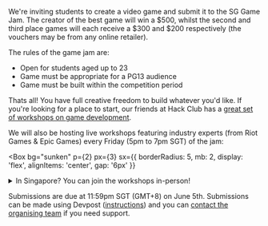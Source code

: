 
We're inviting students to create a video game and submit it to the SG Game Jam. The creator of the best game will win a $500, whilst the second and third place games will each receive a $300 and $200 respectively (the vouchers may be from any online retailer).

The rules of the game jam are:

- Open for students aged up to 23
- Game must be appropriate for a PG13 audience
- Game must be built within the competition period

Thats all! You have full creative freedom to build whatever you'd like. If you're looking for a place to start, our friends at Hack Club has a [great set of workshops on game development](https://workshops.hackclub.com/#games).

We will also be hosting live workshops featuring industry experts (from Riot Games & Epic Games) every Friday (5pm to 7pm SGT) of the jam:

<Workshop name="TBC Workshop #1" date="13th May" />

<Workshop name="TBC Workshop #2" date="20th May" />

<Workshop name="TBC Workshop #3" date="27th May" />

<Workshop name="TBC Workshop #4" date="3rd June" />

<Box
  bg="sunken"
  p={2}
  px={3}
  sx={{
    borderRadius: 5,
    mb: 2,
    display: 'flex',
    alignItems: 'center',
    gap: '6px'
  }}
>
  <details>
    <summary>In Singapore? You can join the workshops in-person!</summary>
    <hr />
    The workshops will be hosted at XCL World Academy Singapore (2 Yishun Street
    42, Singapore 768039). The public is welcome to travel to the school and
    participate in the workshops. Free food and drink will be provided as well
    as support on games.
  </details>
</Box>

Submissions are due at 11:59pm SGT (GMT+8) on June 5th. Submissions can be made using Devpost ([instructions](https://help.devpost.com/hc/en-us/articles/360054999651-How-to-enter-a-submission)) and you can [contact the organising team](mailto:contact@innovationcircuit.com) if you need support.
